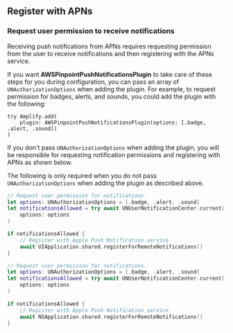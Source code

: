 ## Register with APNs

### Request user permission to receive notifications

Receiving push notifications from APNs requires requesting permission from the user to receive notifications and then registering with the APNs service.

If you want **AWSPinpointPushNotificationsPlugin** to take care of these steps for you during configuration, you can pass an array of `UNAuthorizationOptions` when adding the plugin. For example, to request permission for badges, alerts, and sounds, you could add the plugin with the following:
```
try Amplify.add(
    plugin: AWSPinpointPushNotificationsPlugin(options: [.badge, .alert, .sound])
)
```

If you don't pass `UNAuthorizationOptions` when adding the plugin, you will be responsible for requesting notification permissions and registering with APNs as shown below.

<Callout>

The following is only required when you do not pass `UNAuthorizationOptions` when adding the plugin as described above.

</Callout>

<BlockSwitcher>
<Block name="iOS">

```swift
// Request user permission for notifications.
let options: UNAuthorizationOptions = [.badge, .alert, .sound]
let notificationsAllowed = try await UNUserNotificationCenter.current().requestAuthorization(
    options: options
)

if notificationsAllowed {
    // Register with Apple Push Notification service
    await UIApplication.shared.registerForRemoteNotifications()
}
```

</Block>
<Block name="macOS">

```swift
// Request user permission for notifications.
let options: UNAuthorizationOptions = [.badge, .alert, .sound]
let notificationsAllowed = try await UNUserNotificationCenter.current().requestAuthorization(
    options: options
)

if notificationsAllowed {
    // Register with Apple Push Notification service
    await NSApplication.shared.registerForRemoteNotifications()
}
```

</Block>
</BlockSwitcher>
